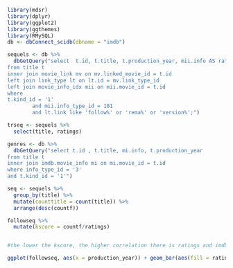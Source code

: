 ```r
library(mdsr)
library(dplyr)
library(ggplot2)
library(ggthemes)
library(RMySQL)
db <- dbConnect_scidb(dbname = "imdb")
```

```r
sequels <- db %>% 
  dbGetQuery("select  t.id, t.title, t.production_year, mii.info AS ratings, lt.link, mv.movie_id, mv.linked_movie_id
from title t
inner join movie_link mv on mv.linked_movie_id = t.id
left join link_type lt on lt.id = mv.link_type_id 
left join movie_info_idx mii on mii.movie_id = t.id 
where 
t.kind_id = '1' 
		and mii.info_type_id = 101
		and lt.link like 'follow%' or 'rema%' or 'version%';")
```

```r
trseq <- sequels %>%
  select(title, ratings)
```

```r
genres <- db %>%
  dbGetQuery("select t.id , t.title, mi.info, t.production_year
from title t 
inner join imdb.movie_info mi on mi.movie_id = t.id
where info_type_id = '3' 
and t.kind_id = '1'")
```

```r
seq <- sequels %>%
  group_by(title) %>%
  mutate(counttitle = count(title)) %>%
  arrange(desc(countf))
```

```r
followseq %>%
  mutate(kscore = countf/ratings)


#the lower the kscore, the higher correlation there is ratings and imdb score
```

```r
ggplot(followseq, aes(x = production_year)) + geom_bar(aes(fill = ratings))
```



